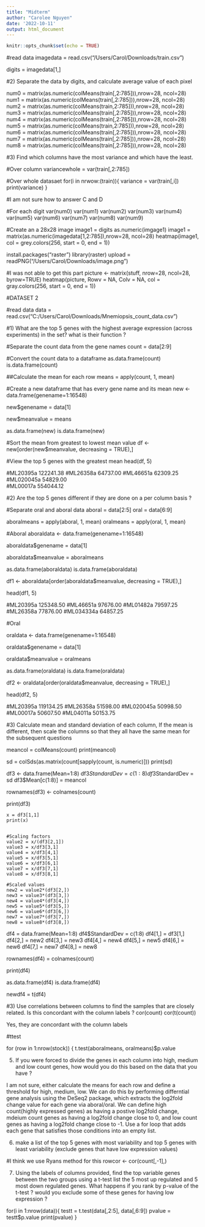 ---
title: "Midterm"
author: "Carolee Nguyen"
date: '2022-10-11'
output: html_document
---

```{r setup, include=FALSE}
knitr::opts_chunk$set(echo = TRUE)
```
#read data
imagedata = read.csv("/Users/Carol/Downloads/train.csv")

digits = imagedata[1,]

#2) Separate the data by digits, and calculate average value of each pixel

num0 = matrix(as.numeric(colMeans(train[,2:785])),nrow=28, ncol=28)
num1 = matrix(as.numeric(colMeans(train[,2:785])),nrow=28, ncol=28)
num2 = matrix(as.numeric(colMeans(train,2:785])),nrow=28, ncol=28)
num3 = matrix(as.numeric(colMeans(train[,2:785])),nrow=28, ncol=28)
num4 = matrix(as.numeric(colMeans(train[,2:785])),nrow=28, ncol=28)
num5 = matrix(as.numeric(colMeans(train,2:785])),nrow=28, ncol=28)
num6 = matrix(as.numeric(colMeans(train[,2:785])),nrow=28, ncol=28)
num7 = matrix(as.numeric(colMeans(train[,2:785])),nrow=28, ncol=28)
num8 = matrix(as.numeric(colMeans(train[,2:785])),nrow=28, ncol=28)

#3) Find which columns have the most variance and which have the least.


#Over column 
variancewhole = var(train[,2:785])

#Over whole datasaet
for(i in nrwow:(train)){
  variance = var(train[,i])
  print(variance)
}


#I am not sure how to answer C and D

#For each digit
var(num0)
var(num1)
var(num2)
var(num3)
var(num4)
var(num5)
var(num6)
var(num7)
var(num8)
var(num9)

#Create an a 28x28 image
image1 = digits
as.numeric(imgage1)
image1 = matrix(as.numeric(imagedata[1,2:785]),nrow=28, ncol=28)
heatmap(image1, col = grey.colors(256, start = 0, end = 1))


install.packages("raster")
library(raster)
upload = readPNG("/Users/Carol/Downloads/image.png")


#I was not able to get this part
picture <- matrix(stuff, nrow=28, ncol=28, byrow=TRUE)
heatmap(picture, Rowv = NA, Colv = NA, col = gray.colors(256, start = 0, end = 1))



#DATASET 2

#read data
data = read.csv("C:/Users/Carol/Downloads/Mnemiopsis_count_data.csv")

#1) What are the top 5 genes with the highest average expression (across experiments) in the set? what is their function ?

#Separate the count data from the gene names
count = data[2:9]

#Convert the count data to a dataframe
as.data.frame(count)
is.data.frame(count)

##Calculate the mean for each row
means = apply(count, 1, mean)

#Create a new dataframe that has every gene name and its mean
new <- data.frame(genename=1:16548)

new$genename = data[1]

new$meanvalue = means

as.data.frame(new)
is.data.frame(new)

#Sort the mean from greatest to lowest mean value
df <- new[order(new$meanvalue, decreasing = TRUE),]

#View the top 5 genes with the greatest mean
head(df, 5)

#ML20395a 122241.38 
#ML26358a  64737.00 
#ML46651a  62309.25 
#ML020045a  54829.00  
#ML00017a  554044.12  

#2) Are the top 5 genes different if they are done on a per column basis ?

#Separate oral and aboral data
aboral = data[2:5]
oral = data[6:9]

aboralmeans = apply(aboral, 1, mean)
oralmeans = apply(oral, 1, mean)

#Aboral
aboraldata <- data.frame(genename=1:16548)

aboraldata$genename = data[1]

aboraldata$meanvalue = aboralmeans

as.data.frame(aboraldata)
is.data.frame(aboraldata)

df1 <- aboraldata[order(aboraldata$meanvalue, decreasing = TRUE),]

head(df1, 5)

#ML20395a 125348.50
#ML46651a  97676.00
#ML01482a  79597.25
#ML26358a  77876.00
#ML034334a  64857.25


#Oral

oraldata <- data.frame(genename=1:16548)

oraldata$genename = data[1]

oraldata$meanvalue = oralmeans

as.data.frame(oraldata)
is.data.frame(oraldata)

df2 <- oraldata[order(oraldata$meanvalue, decreasing = TRUE),]

head(df2, 5)

#ML20395a 119134.25
#ML26358a  51598.00
#ML020045a  50998.50
#ML00017a  50607.50
#ML04011a  50153.75


#3) Calculate mean and standard deviation of each column, If the mean is different, then scale the columns so that they all have the same mean for the subsequent questions

meancol = colMeans(count)
print(meancol)

sd = colSds(as.matrix(count[sapply(count, is.numeric)]))
print(sd)

df3 <- data.frame(Mean=1:8)
df3$StandardDev = c(1:8)
df3$StandardDev = sd
df3$Mean[c(1:8)] = meancol 

rownames(df3) <- colnames(count)

print(df3)

```
x = df3[1,1]
print(x)


#Scaling factors
value2 = x/(df3[2,1])
value3 = x/df3[3,1]
value4 = x/df3[4,1]
value5 = x/df3[5,1]
value6 = x/df3[6,1]
value7 = x/df3[7,1]
value8 = x/df3[8,1]
```

```
#Scaled values
new2 = value2*(df3[2,])
new3 = value3*(df3[3,])
new4 = value4*(df3[4,])
new5 = value5*(df3[5,])
new6 = value6*(df3[6,])
new7 = value7*(df3[7,])
new8 = value8*(df3[8,])

```
df4 = data.frame(Mean=1:8)
df4$StandardDev  = c(1:8)
df4[1,] = df3[1,]
df4[2,] = new2
df4[3,] = new3
df4[4,] = new4
df4[5,] = new5
df4[6,] = new6
df4[7,] = new7
df4[8,] = new8


rownames(df4) = colnames(count)

print(df4)

as.data.frame(df4)
is.data.frame(df4)

newdf4 = t(df4)

#3) Use correlations between columns to find the samples that are closely related. Is this concordant with the column labels ?
cor(count)
cor(t(count))

Yes, they are concordant with the column labels

#ttest

for (row in 1:nrow(stock)) {
t.test(aboralmeans, oralmeans)$p.value

5) If you were forced to divide the genes in each column into high, medium and
low count genes, how would you do this based on the data that you have ?

I am not sure, either calculate the means for each row and define a threshold for high, medium, low. We can do this by performing differntial gene analysis using the DeSeq2 package, which extracts the log2fold change value for each gene via aboral/oral. We can define high count(highly expressed genes) as having a postive log2fold change, mdeium count genes as having a log2fold change close to 0, and low count genes as having a log2fold change close to -1. Use a for loop that adds each gene that satisfies those conditions into an empty list.

6) make a list of the top 5 genes with most variability and top 5 genes with
least variability (exclude genes that have low expression values)

#I think we use Ryans method for this
rowcor <- cor(count[,-1],)

7) Using the labels of columns provided, find the top variable genes between
the two groups using a t-test list the 5 most up regulated and
  5 most  down regulated genes. What happens if you rank by p-value of the t-test ?
  would you exclude some of these  genes for having low expression ?

for(i in 1:nrow(data)){
  testt = t.test(data[,2:5], data[,6:9])
  pvalue = testt$p.value
  print(pvalue)
}


